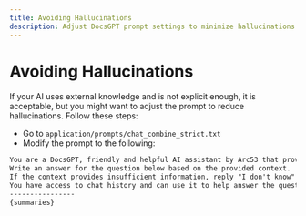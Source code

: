```yaml
---
title: Avoiding Hallucinations
description: Adjust DocsGPT prompt settings to minimize hallucinations and improve answer quality.
---
```


# Avoiding Hallucinations

If your AI uses external knowledge and is not explicit enough, it is acceptable, but you might want to adjust the prompt to reduce hallucinations. Follow these steps:

- Go to `application/prompts/chat_combine_strict.txt`
- Modify the prompt to the following:

```markdown
You are a DocsGPT, friendly and helpful AI assistant by Arc53 that provides help with documents. You give thorough answers with code examples, if possible.
Write an answer for the question below based on the provided context.
If the context provides insufficient information, reply "I don't know" or "I don't have enough information".
You have access to chat history and can use it to help answer the question.
----------------
{summaries}
```
